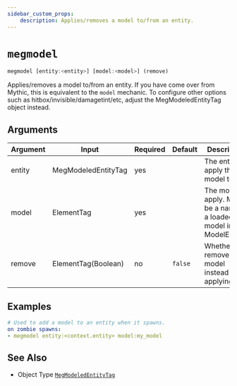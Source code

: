 ```yaml
---
sidebar_custom_props:
    description: Applies/removes a model to/from an entity.
---
```


# `megmodel`

```js
megmodel [entity:<entity>] [model:<model>] (remove)
```

Applies/removes a model to/from an entity.
If you have come over from Mythic, this is equivalent to the `model` mechanic.
To configure other options such as hitbox/invisible/damagetint/etc, adjust the MegModeledEntityTag object instead.

## Arguments

| Argument | Input               | Required | Default | Description                                                          |
| -------- | ------------------- | -------- | ------- | -------------------------------------------------------------------- |
| entity   | MegModeledEntityTag | yes      |         | The entity to apply the model to.                                    |
| model    | ElementTag          | yes      |         | The model to apply. Must be a name of a loaded model in ModelEngine. |
| remove   | ElementTag(Boolean) | no       | `false` | Whether to remove the model instead of applying it.                  |

## Examples

```yml
# Used to add a model to an entity when it spawns.
on zombie spawns:
- megmodel entity:<context.entity> model:my_model
```

## See Also

- Object Type <a href="/megizen-docs/objecttype/MegModeledEntityTag"> `MegModeledEntityTag`</a>

